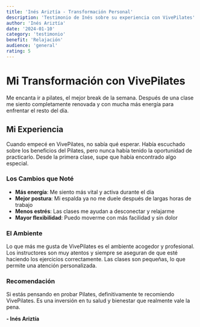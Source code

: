 ```yaml
---
title: 'Inés Ariztía - Transformación Personal'
description: 'Testimonio de Inés sobre su experiencia con VivePilates'
author: 'Inés Ariztía'
date: '2024-01-10'
category: 'testimonio'
benefit: 'Relajación'
audience: 'general'
rating: 5
---
```


# Mi Transformación con VivePilates

Me encanta ir a pilates, el mejor break de la semana. Después de una clase me siento completamente renovada y con mucha más energía para enfrentar el resto del día.

## Mi Experiencia

Cuando empecé en VivePilates, no sabía qué esperar. Había escuchado sobre los beneficios del Pilates, pero nunca había tenido la oportunidad de practicarlo. Desde la primera clase, supe que había encontrado algo especial.

### Los Cambios que Noté

- **Más energía**: Me siento más vital y activa durante el día
- **Mejor postura**: Mi espalda ya no me duele después de largas horas de trabajo
- **Menos estrés**: Las clases me ayudan a desconectar y relajarme
- **Mayor flexibilidad**: Puedo moverme con más facilidad y sin dolor

### El Ambiente

Lo que más me gusta de VivePilates es el ambiente acogedor y profesional. Los instructores son muy atentos y siempre se aseguran de que esté haciendo los ejercicios correctamente. Las clases son pequeñas, lo que permite una atención personalizada.

### Recomendación

Si estás pensando en probar Pilates, definitivamente te recomiendo VivePilates. Es una inversión en tu salud y bienestar que realmente vale la pena.

**- Inés Ariztía**
